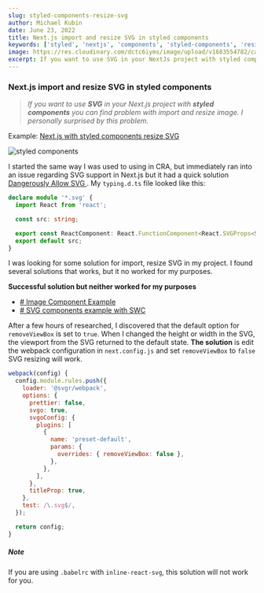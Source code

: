 ```yaml
---
slug: styled-components-resize-svg
author: Michael Kubín
date: June 23, 2022
title: Next.js import and resize SVG in styled components
keywords: ['styled', 'nextjs', 'components', 'styled-components', 'resize', 'svg', 'Michael Kubin', 'blog']
image: https://res.cloudinary.com/dctc6iyms/image/upload/v1683554782/career_page/chris-lawton-5IHz5WhosQE-unsplash_ek9dyw.jpg
excerpt: If you want to use SVG in your NextJs project with styled components you can find problem with import and resize image. I personally surprised by this problem.
---
```


### Next.js import and resize SVG in styled components

> _If you want to use **SVG** in your Next.js project with **styled components** you can find problem with import and resize image. I personally surprised by this problem._

Example: [Next.js with styled components resize SVG](https://github.com/mikekubn/next-removeViewBox-example)

<img
  src="https://res.cloudinary.com/dctc6iyms/image/upload/v1683554782/career_page/chris-lawton-5IHz5WhosQE-unsplash_ek9dyw.jpg"
  alt="styled components"
/>

I started the same way I was used to using in CRA, but immediately ran into an issue regarding SVG support in Next.js but it had a quick solution [Dangerously Allow SVG ](https://nextjs.org/docs/api-reference/next/image#dangerously-allow-svg). My `typing.d.ts` file looked like this:

```ts
declare module '*.svg' {
  import React from 'react';

  const src: string;

  export const ReactComponent: React.FunctionComponent<React.SVGProps<SVGSVGElement>>;
  export default src;
}
```

I was looking for some solution for import, resize SVG in my project. I found several solutions that works, but it no worked for my purposes.

**Successful solution but neither worked for my purposes**

- [# Image Component Example](https://github.com/vercel/next.js/tree/canary/examples/image-component)
- [# SVG components example with SWC](https://github.com/vercel/next.js/tree/canary/examples/svg-components)

After a few hours of researched, I discovered that the default option for `removeViewBox` is set to `true`. When I changed the height or width in the SVG, the viewport from the SVG returned to the default state. **The solution** is edit the webpack configuration in `next.config.js` and set `removeViewBox` to `false` SVG resizing will work.

```js
webpack(config) {
  config.module.rules.push({
    loader: '@svgr/webpack',
    options: {
      prettier: false,
      svgo: true,
      svgoConfig: {
        plugins: [
          {
            name: 'preset-default',
            params: {
              overrides: { removeViewBox: false },
            },
          },
        ],
      },
      titleProp: true,
    },
    test: /\.svg$/,
  });

  return config;
}
```

##### Note

If you are using `.babelrc` with `inline-react-svg`, this solution will not work for you.
